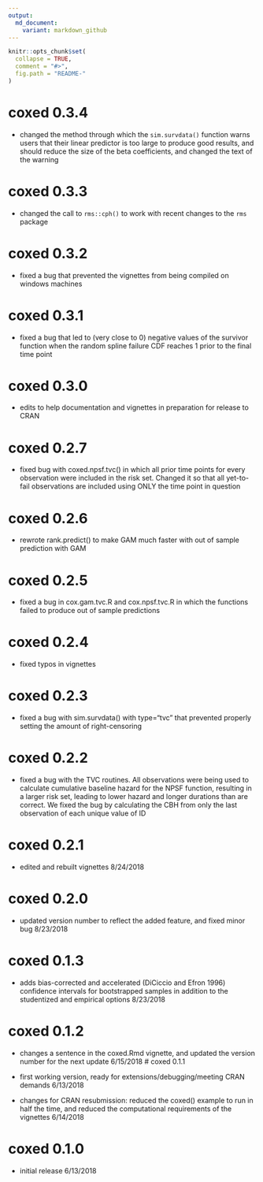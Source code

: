 ```yaml
---
output:
  md_document:
    variant: markdown_github
---
```


<!-- README.md is generated from README.Rmd. Please edit this file -->

```r
knitr::opts_chunk$set(
  collapse = TRUE,
  comment = "#>",
  fig.path = "README-"
)
```

# coxed 0.3.4

* changed the method through which the `sim.survdata()` function warns users that their linear predictor is too large to produce good results, and should reduce the size of the beta coefficients, and changed the text of the warning

# coxed 0.3.3

* changed the call to `rms::cph()` to work with recent changes to the `rms` package

# coxed 0.3.2

* fixed a bug that prevented the vignettes from being compiled on windows machines

# coxed 0.3.1

* fixed a bug that led to (very close to 0) negative values of the survivor function when the random spline failure CDF reaches 1 prior to the final time point

# coxed 0.3.0

* edits to help documentation and vignettes in preparation for release to CRAN

# coxed 0.2.7

* fixed bug with coxed.npsf.tvc() in which all prior time points for every observation were included in the risk set. Changed it so that all yet-to-fail observations are included using ONLY the time point in question

# coxed 0.2.6

* rewrote rank.predict() to make GAM much faster with out of sample prediction with GAM

# coxed 0.2.5

* fixed a bug in cox.gam.tvc.R and cox.npsf.tvc.R in which the functions failed to produce out of sample predictions

# coxed 0.2.4

* fixed typos in vignettes

# coxed 0.2.3

* fixed a bug with sim.survdata() with type="tvc" that prevented properly setting the amount of right-censoring

# coxed 0.2.2

* fixed a bug with the TVC routines. All observations were being used to calculate cumulative baseline hazard for the NPSF function, resulting in a larger risk set, leading to lower hazard and longer durations than are correct. We fixed the bug by calculating the CBH from only the last observation of each unique value of ID


# coxed 0.2.1

* edited and rebuilt vignettes 8/24/2018

# coxed 0.2.0

* updated version number to reflect the added feature, and fixed minor bug 8/23/2018

# coxed 0.1.3

* adds bias-corrected and accelerated (DiCiccio and Efron 1996) confidence intervals for bootstrapped samples in addition to
the studentized and empirical options 8/23/2018

# coxed 0.1.2

* changes a sentence in the coxed.Rmd vignette, and updated the version number for the next update 6/15/2018
# coxed 0.1.1

* first working version, ready for extensions/debugging/meeting CRAN demands 6/13/2018

* changes for CRAN resubmission: reduced the coxed() example to run in half the time, and reduced the computational requirements of the vignettes 6/14/2018

# coxed 0.1.0

* initial release 6/13/2018
